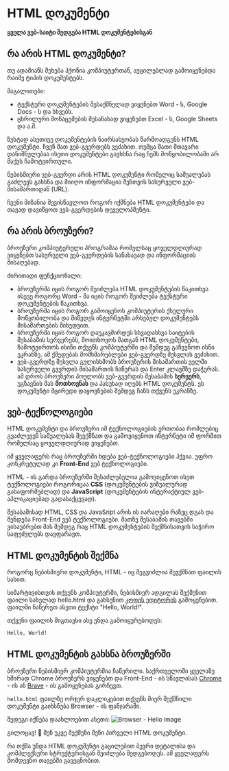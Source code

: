 # HTML დოკუმენტი

**ყველა ვებ-საიტი შედგება HTML დოკუმენტებისგან**

## რა არის HTML დოკუმენტი?
თუ ადამიანს შეხება ჰქონია კომპიუტერთან, აუცილებლად გამოიყენებდა რაიმე ტიპის დოკუმენტებს. 

მაგალითები:
- ტექსტური დოკუმენტების შესაქმნელად ვიყენებთ Word - ს, Google Docs - ს და სხვებს.
- ცხრილური მონაცემების შესანახად ვიყენებთ Excel - ს, Google Sheets და ა.შ.

ზუსტად ასეთივე დოკუმენტების ნაირსახეობას წარმოადგენს HTML დოკუმენტი. ჩვენ მათ ვებ-გვერდებს ვეძახით. თუმცა მათი მთავარი დანიშნულებაა ისეთი დოკუმენტები გავხსნა რაც ჩემს მოწყობილობაში არ მაქვს ჩამოტვირთული. 

ნებისმიერი ვებ-გვერდი არის HTML დოკუმენტი რომელიც საშუალებას გაძლევს გახსნა და მიიღო ინფორმაცია შენთვის სასურველი ვებ-მისამართიდან (URL).

ჩვენი მიზანია შევისწავლოთ როგორ იქმნება HTML დოკუმენტები და თავად დავიწყოთ ვებ-გვერდების დეველოპმენტი. 

## რა არის ბროუზერი?
ბროუზერი კომპიუტერული პროგრამაა რომელსაც ყოველდღიურად ვიყენებთ სასურველი ვებ-გვერდების სანახავად და ინფორმაციის მისაღებად. 

ძირითადი ფუნქციონალი:
- ბროუზერმა იცის როგორ შეიძლება HTML დოკუმენტების წაკითხვა ისევე როგორც Word - მა იცის როგორ შეიძლება ტექსტური დოკუმენტების წაკითხვა.
- ბროუზერმა იცის როგორ გამოიყენოს კომპიუტერის ქსელური მოწყობილობა და მიწვდეს ინტერნეტში არსებულ დოკუმენტებს მისამართების მიხედვით.
- ბროუზერმა იცის როგორ დაუკავშირდეს სხვადასხვა საიტების შესაბამის სერვერებს, მოითხოვოს მათგან HTML დოკუმენტები, ჩამოტვირთოს ისინი თქვენს კომპიუტერში და შემდეგ გაჩვენოთ ისნი ეკრანზე. ამ ქმედებას მომხმარებლები ვებ-გვერდზე შესვლას ვეძახით.
- ვებ-გვერდზე შესვლა გულისხმობს ბროუზერის მისამართის ველში სასურველი გვერდის მისამართის ჩაწერას და Enter კლავშზე დაჭერას. ამ დროს ბროუზერი პოულობს ვებ-გვერდის შესაბამის **სერვერს**, უგზავნის მას **მოთხოვნას** და პასუხად იღებს HTML დოკუმენტს. ეს დოკუმენტი მცირედი დაყოვნების შემდეგ ჩანს თქვენს ეკრანზე.


## ვებ-ტექნოლოგიები
HTML დოკუმენტი და ბროუზერი იმ ტექნოლოგიების ერთობაა რომლებიც გვაძლევენ საშუალებას შევქმნათ და გამოვიყენოთ ინტერნეტი იმ ფორმით რომელსაც ყოველდღიურად ვიყენებთ. 

იმ ყველაფერს რაც ბროუზერში ხდება ვებ-ტექნოლოგიები ჰქვია. უფრო კონკრეტულად კი **Front-End** ვებ ტექნოლოგიები. 

HTML - ის გარდა ბროუზერში შესაძლებელია გამოვიყენოთ ისეთ ტექნოლოგიები როგორიცაა **CSS** (დოკუმენტების ვიზუალურად გასაფორმებლად) და **JavaScript** (დოკუმენტების ინტერაქტიულ ვებ-აპლიკაციებად გადასაქცევად).

შესაბამისად HTML, CSS და JavaSript არის ის იარაღები რაზეც დგას და შენდება Front-End ვებ ტექნოლოგიები. მათზე შესაბამის თავებში ვისაუბრებთ მას შემდეგ რაც HTML დოკუმენტების შექმნისათვის საჭირო საფუძვლებს დავფარავთ.

## HTML დოკუმენტის შექმნა

როგორც ნებისმიერი დოკუმენტი, HTML - იც შეგვიძლია შევქმნათ ფაილის სახით.

სიმარტივისთვის თქვენს კომპიუტერში, ნებისმიერ ადგილას შექმენით ფაილი სახელად hello.html და გახსენით [კოდის ედიტორის](/tools/code-editor) გამოყენებით. ფაილში ჩაწერეთ ასეთი ტექსტი "Hello, World!".

თქვენი ფაილის შიგთავსი ასე უნდა გამოიყურებოდეს:
```html filename="hello.html"
Hello, World!
```

## HTML დოკუმენტის გახსნა ბროუზერში
ბროუზერი ნებისმიერ კომპიუტერშია ჩაწერილი. საქრთველოში ყველაზე ხშირად Chrome ბროუზერს ვიყენებთ და Front-End - ის სწავლისას  [Chrome](https://www.google.com/chrome/) - ის ან [Brave](https://brave.com) - ის გამოყენებას გირჩევთ.

`hello.html` ფაილზე ორჯერ დაკლიკებით თქვენს მიერ შექმნილი დოკუმენტი გაიხსნება Browser - ის ფანჯარაში.

შედეგი იქნება დაახლოებით ასეთი:
![Browser - Hello image](/images/courses/htmlcss/browser-hello.png)

გილოცავ! 🎉
შენ უკვე შექმენი შენი პირველი HTML დოკუმენტი. 

რა თქმა უნდა HTML დოკუმენტი გაცილებით ბევრი დეტალისა და კომპლექსური სტრუქტურისგან შეიძლება შედგებოდეს. ამ ყველაფერს მომდევნო თავებში გავეცნობით.
